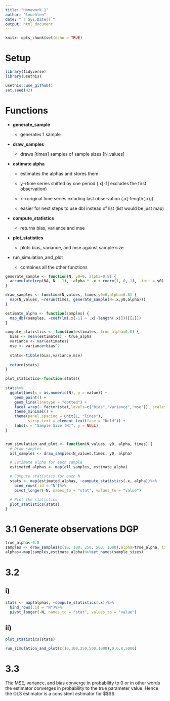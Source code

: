 ```yaml
---
title: "Homework 1"
author: "lmuehlen"
date: "`r Sys.Date()`"
output: html_document
---
```


```r
knitr::opts_chunk$set(echo = TRUE)
```

# Setup

```r
library(tidyverse)
library(usethis)

usethis::use_github()
set.seed(42)
```

# Functions

-   **generate_sample**

    -   generates 1 sample

-   **draw_samples**

    -   draws [times] samples of sample sizes [N_values]

-   **estimate alpha**

    -   estimates the alphas and stores them

    -   y-\>time series shifted by one period (.x[-1] excludes the first observation)

    -   x-\>original time series exluding last observation (.x[-length(.x)])

    -   easier for next steps to use dbl instead of list (list would be just map)

-   **compute_statistics**

    -   returns bias, variance and mse

-   **plot_statistics**

    -   plots bias, variance, and mse against sample size

-   run_simulation_and_plot

    -   combines all the other functions

```r

generate_sample <- function(N, y0=0, alpha=0.8) {
  accumulate(rep(NA, N - 1), ~alpha * .x + rnorm(1, 0, 1), .init = y0)
}

draw_samples <- function(N_values, times,y0=0,alpha=0.8) {
  map(N_values, ~rerun(times, generate_sample(N=.x,y0,alpha)))
}

estimate_alpha <- function(samples) {
  map_dbl(samples, ~coef(lm(.x[-1] ~ .x[-length(.x)]))[[2]])
}

compute_statistics <- function(estimates, true_alpha=0.8) {
  bias <- mean(estimates) - true_alpha
  variance <- var(estimates)
  mse <- variance+bias^2
  
  stats<-tibble(bias,variance,mse)
  
  return(stats)
}

plot_statistics<-function(stats){
  
stats%>%
  ggplot(aes(x = as.numeric(N), y = value)) +
    geom_point() +
    geom_line(linetype = "dotted") +
    facet_wrap(~ factor(stat,levels=c("bias","variance","mse")), scales = "free_y",nrow = 3) +
    theme_minimal() +
    theme(panel.spacing = unit(1, "lines"),
          strip.text = element_text(face = "bold")) +
    labs(x = "Sample Size (N)", y = NULL)
}


run_simulation_and_plot <- function(N_values, y0, alpha, times) {
  # Draw samples
  all_samples <- draw_samples(N_values,times, y0, alpha)

  # Estimate alpha for each sample
  estimated_alphas <- map(all_samples, estimate_alpha)

  # Compute statistics for each N
  stats <- map(estimated_alphas, ~compute_statistics(.x, alpha))%>%
    bind_rows(.id = "N")%>%
    pivot_longer(-N, names_to = "stat", values_to = "value")

  # Plot the statistics
  plot_statistics(stats)
}

```

# 3.1 Generate observations DGP

```r
true_alpha<-0.8
samples <- draw_samples(c(10, 100, 250, 500, 1000),alpha=true_alpha, times = 5000)
alphas<-map(samples,estimate_alpha)%>%set_names(sample_sizes)
```

# 3.2

## i)

```r
stats <- map(alphas, ~compute_statistics(.x))%>%
  bind_rows(.id = "N")%>%
  pivot_longer(-N, names_to = "stat", values_to = "value")
```

## ii)

```r
plot_statistics(stats)

```

```r

run_simulation_and_plot(c(10,100,250,500,1000),0,0.8,5000)
```

# 3.3

The MSE, variance, and bias converge in probability to 0 or in other words the estimator converges in probability to the true parameter value. Hence the OLS estimator is a consistent estimator for \$\$\alpha\$\$.\
\
\
